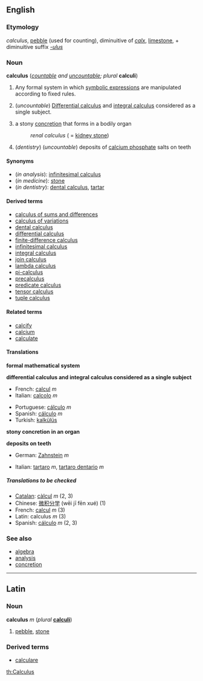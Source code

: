 ==English==
===Etymology===
{{L.}} ''calculus'', [[pebble]] (used for counting), diminuitive of ''[[calx]]'', [[limestone]], + diminuitive suffix ''[[-ulus]]''

===Noun===
{{wikipedia}}
'''calculus''' (''[[countable]] and [[uncountable]]; plural'' '''calculi''')

#{{mathematics}} Any formal system in which [[symbolic expression]]s are manipulated according to fixed rules.
#{{analysis}} (''uncountable'') [[differential calculus|Differential calculus]] and [[integral calculus]] considered as a single subject.
#{{medicine}} a stony [[concretion]] that forms in a bodily organ
#:''renal calculus'' ( = [[kidney stone]])
#(''dentistry'') (''uncountable'') deposits of [[calcium phosphate]] salts on teeth

====Synonyms====
*(''in analysis''): [[infinitesimal calculus]]
*(''in medicine''): [[stone]]
*(''in dentistry''): [[dental calculus]], [[tartar]]

====Derived terms====
<!--see Wikipedia for definitions-->
*[[calculus of sums and differences]]
*[[calculus of variations]]
*[[dental calculus]]
*[[differential calculus]]
*[[finite-difference calculus]]
*[[infinitesimal calculus]]
*[[integral calculus]]
*[[join calculus]]
*[[lambda calculus]]
*[[pi-calculus]]
*[[precalculus]]
*[[predicate calculus]]
*[[tensor calculus]]
*[[tuple calculus]]

====Related terms====
*[[calcify]]
*[[calcium]]
*[[calculate]]

====Translations====

'''formal mathematical system'''
{{top}}
{{mid}}
{{bottom}}

'''differential calculus and integral calculus considered as a single subject'''
{{top}}
*French: [[calcul]] ''m''
*Italian: [[calcolo]] ''m''
{{mid}}
*Portuguese: [[cálculo#Portuguese|cálculo]] ''m''
*Spanish: [[cálculo#Spanish|cálculo]] ''m''
*Turkish: [[kalkülüs]]

{{bottom}}

'''stony concretion in an organ'''
{{top}}
{{mid}}
{{bottom}}

'''deposits on teeth'''
{{top}}
*German: [[Zahnstein]] ''m''
{{mid}}
*Italian: [[tartaro]] ''m'', [[tartaro dentario]] ''m''
{{bottom}}

=====Translations to be checked=====
<!--Remove this section once all of the translations below have been moved into the tables above.-->
{{checktrans}}

*[[Catalan]]: [[càlcul]] ''m'' (2, 3)
*Chinese: [[微积分学]] (wēi jī fēn xué) (1)
*French: [[calcul]] ''m'' (3)
*Latin: calculus ''m'' (3)
*Spanish: [[cálculo]] ''m'' (2, 3)

===See also===
*[[algebra]]
*[[analysis]]
*[[concretion]]

----
==Latin==
===Noun===
'''calculus''' ''m'' (''plural'' '''[[calculi]]''')

#[[pebble]], [[stone]]

===Derived terms===
*[[calculare#Latin|calculare]]

[[th:Calculus]]